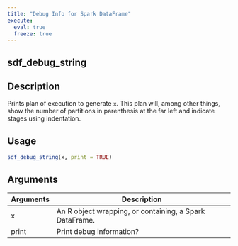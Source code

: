 ```yaml
---
title: "Debug Info for Spark DataFrame"
execute:
  eval: true
  freeze: true
---
```


## sdf_debug_string

## Description
Prints plan of execution to generate `x`. This plan will, among other things, show the number of partitions in parenthesis at the far left and indicate stages using indentation.


## Usage
```r
sdf_debug_string(x, print = TRUE)
```

## Arguments
|Arguments|Description|
|---|---|
| x | An R object wrapping, or containing, a Spark DataFrame. |
| print | Print debug information? |








